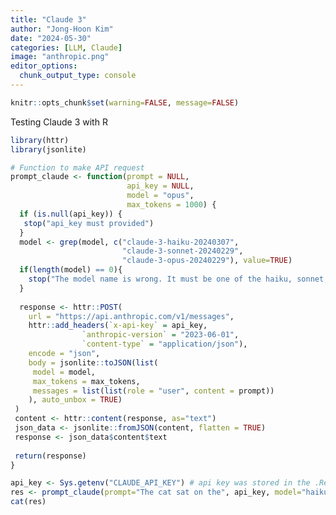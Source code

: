 ```yaml
---
title: "Claude 3"
author: "Jong-Hoon Kim"
date: "2024-05-30"
categories: [LLM, Claude]
image: "anthropic.png"
editor_options: 
  chunk_output_type: console
---
```


```r
knitr::opts_chunk$set(warning=FALSE, message=FALSE) 
```

Testing Claude 3 with R

```r
library(httr)
library(jsonlite)

# Function to make API request
prompt_claude <- function(prompt = NULL, 
                          api_key = NULL, 
                          model = "opus",
                          max_tokens = 1000) {
  if (is.null(api_key)) {
   stop("api_key must provided")
  }
  model <- grep(model, c("claude-3-haiku-20240307",
                         "claude-3-sonnet-20240229",
                         "claude-3-opus-20240229"), value=TRUE)
  if(length(model) == 0){
    stop("The model name is wrong. It must be one of the haiku, sonnet, and opus")
  }
  
  response <- httr::POST(
    url = "https://api.anthropic.com/v1/messages",
    httr::add_headers(`x-api-key` = api_key, 
                `anthropic-version` = "2023-06-01",
                `content-type` = "application/json"),
    encode = "json",
    body = jsonlite::toJSON(list(
     model = model,
     max_tokens = max_tokens,
     messages = list(list(role = "user", content = prompt))
    ), auto_unbox = TRUE)
 )
 content <- httr::content(response, as="text")
 json_data <- jsonlite::fromJSON(content, flatten = TRUE)
 response <- json_data$content$text
 
 return(response)
}

api_key <- Sys.getenv("CLAUDE_API_KEY") # api key was stored in the .Renviron file
res <- prompt_claude(prompt="The cat sat on the", api_key, model="haiku")
cat(res)
```
